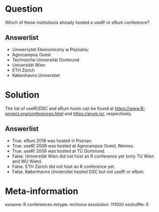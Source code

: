 Question
========
Which of these institutions already hosted a useR! or eRum conference?

Answerlist
----------
* Uniwersytet Ekonomiczny w Poznaniu
* Agrocampus Ouest
* Technische Universität Dortmund
* Universität Wien
* ETH Zürich
* Københavns Universitet


Solution
========
The list of useR!/DSC and eRum hosts can be found at
<https://www.R-project.org/conferences.html> and <https://erum.io/>, respectively.

Answerlist
----------
* True. eRum 2016 was hosted in Poznan.
* True. useR! 2009 was hosted at Agrocampus Ouest, Rennes.
* True. useR! 2008 was hosted at TU Dortmund.
* False. Universität Wien did not host an R conference yet (only TU Wien and WU Wien).
* False. ETH Zürich did not host an R conference yet.
* False. Københavns Universitet hosted DSC but not useR! or eRum.

Meta-information
================
exname: R conferences
extype: mchoice
exsolution: 111000
exshuffle: 5

